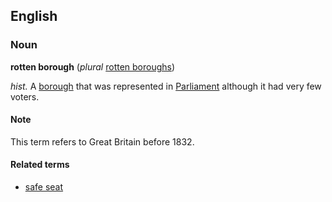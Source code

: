 ==English==
===Noun===
'''rotten borough''' (''plural'' [[rotten boroughs]])

''hist.'' A [[borough]] that was represented in [[Parliament]] although it had very few voters. 

====Note====

This term refers to Great Britain before 1832.

====Related terms====

*[[safe seat]]